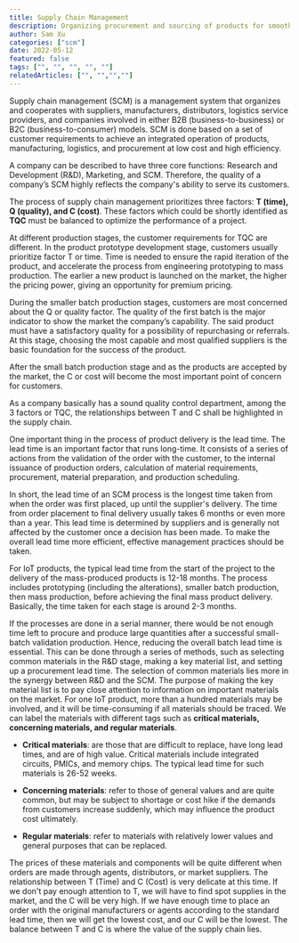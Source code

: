 ---
title: Supply Chain Management
description: Organizing procurement and sourcing of products for smooth and efficient project runs. 
author: Sam Xu
categories: ["scm"]
date: 2022-05-12
featured: false
tags: ["", "", "", "", ""]
relatedArticles: ["", "","",""]
---

Supply chain management (SCM) is a management system that organizes and cooperates with suppliers, manufacturers, distributors, logistics service providers, and companies involved in either B2B (business-to-business) or B2C (business-to-consumer) models. SCM is done based on a set of customer requirements to achieve an integrated operation of products, manufacturing, logistics, and procurement at low cost and high efficiency. 

A company can be described to have three core functions: Research and Development (R&D), Marketing, and SCM. Therefore, the quality of a company’s SCM highly reflects the company's ability to serve its customers. 

The process of supply chain management prioritizes three factors: **T (time), Q (quality), and C (cost)**. These factors which could be shortly identified as **TQC** must be balanced to optimize the performance of a project. 

At different production stages, the customer requirements for TQC are different. In the product prototype development stage, customers usually prioritize factor T or time. Time is needed to ensure the rapid iteration of the product, and accelerate the process from engineering prototyping to mass production. The earlier a new product is launched on the market, the higher the pricing power, giving an opportunity for premium pricing. 

During the smaller batch production stages, customers are most concerned about the Q or quality factor. The quality of the first batch is the major indicator to show the market the company’s capability. The said product must have a satisfactory quality for a possibility of repurchasing or referrals. At this stage, choosing the most capable and most qualified suppliers is the basic foundation for the success of the product. 

After the small batch production stage and as the products are accepted by the market, the C or cost will become the most important point of concern for customers. 

As a company basically has a sound quality control department, among the 3 factors or TQC, the relationships between T and C shall be highlighted in the supply chain. 

One important thing in the process of product delivery is the lead time. The lead time is an important factor that runs long-time. It consists of a series of actions from the validation of the order with the customer, to the internal issuance of production orders, calculation of material requirements, procurement, material preparation, and production scheduling. 

In short, the lead time of an SCM process is the longest time taken from when the order was first placed, up until the supplier's delivery. The time from order placement to final delivery usually takes 6 months or even more than a year. This lead time is determined by suppliers and is generally not affected by the customer once a decision has been made. To make the overall lead time more efficient, effective management practices should be taken.

For IoT products, the typical lead time from the start of the project to the delivery of the mass-produced products is 12-18 months. The process includes prototyping (including the alterations), smaller batch production, then mass production, before achieving the final mass product delivery. Basically, the time taken for each stage is around 2-3 months. 

If the processes are done in a serial manner, there would be not enough time left to procure and produce large quantities after a successful small-batch validation production. Hence, reducing the overall batch lead time is essential. This can be done through a series of methods, such as selecting common materials in the R&D stage, making a key material list, and setting up a procurement lead time. The selection of common materials lies more in the synergy between R&D and the SCM. The purpose of making the key material list is to pay close attention to information on important materials on the market. For one IoT product, more than a hundred materials may be involved, and it will be time-consuming if all materials should be traced. We can label the materials with different tags such as **critical materials, concerning materials, and regular materials**. 

- **Critical materials**: are those that are difficult to replace, have long lead times, and are of high value. Critical materials include integrated circuits, PMICs, and memory chips. The typical lead time for such materials is 26-52 weeks. 

- **Concerning materials**: refer to those of general values and are quite common, but may be subject to shortage or cost hike if the demands from customers increase suddenly, which may influence the product cost ultimately. 

- **Regular materials**: refer to materials with relatively lower values and general purposes that can be replaced. 

The prices of these materials and components will be quite different when orders are made through agents, distributors, or market suppliers. The relationship between T (Time) and C (Cost) is very delicate at this time. If we don't pay enough attention to T, we will have to find spot supplies in the market, and the C will be very high. If we have enough time to place an order with the original manufacturers or agents according to the standard lead time, then we will get the lowest cost, and our C will be the lowest. The balance between T and C is where the value of the supply chain lies.
